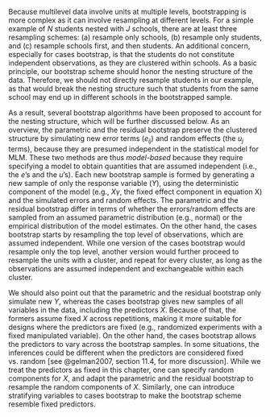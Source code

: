 Because multilevel data involve units at multiple levels, bootstrapping is more complex as it can involve resampling at different levels. For a simple example of $N$ students nested with $J$ schools, there are at least three resampling schemes: (a) resample only schools, (b) resample only students, and (c) resample schools first, and then students. An additional concern, especially for cases bootstrap, is that the students do not constitute independent observations, as they are clustered within schools. As a basic principle, our bootstrap scheme should honor the nesting structure of the data. Therefore, we should not directly resample students in our example, as that would break the nesting structure such that students from the same school may end up in different schools in the bootstrapped sample.

As a result, several bootstrap algorithms have been proposed to account for the nesting structure, which will be further discussed below. As an overview, the parametric and the residual bootstrap preserve the clustered structure by simulating new error terms ($e_{ij}$) and random effects (the $u_j$ terms), because they are presumed independent in the statistical model for MLM. These two methods are thus *model-based* because they require specifying a model to obtain quantities that are assumed independent (i.e., the $e$'s and the $u$'s). Each new bootstrap sample is formed by generating a new sample of only the response variable ($Y$), using the deterministic component of the model (e.g., $X \gamma$, the fixed effect component in equation X) and the simulated errors and random effects. The parametric and the residual bootstrap differ in terms of whether the errors/random effects are sampled from an assumed parametric distribution (e.g., normal) or the empirical distribution of the model estimates. On the other hand, the cases bootstrap starts by resampling the top level of observations, which are assumed independent. While one version of the cases bootstrap would resample only the top level, another version would further proceed to resample the units with a cluster, and repeat for every cluster, as long as the observations are assumed independent and exchangeable within each cluster. 
<!-- YZ: Just a note: we should use consistent symbols throughout manuscript -->

We should also point out that the parametric and the residual bootstrap only simulate new $Y$, whereas the cases bootstrap gives new samples of all variables in the data, including the predictors $X$. Because of that, the formers assume fixed $X$ across repetitions, making it more suitable for designs where the predictors are fixed (e.g., randomized experiments with a fixed manipulated variable). On the other hand, the cases bootstrap allows the predictors to vary across the bootstrap samples. In some situations, the inferences could be different when the predictors are considered fixed vs. random [see @gelman2007, section 11.4, for more discussion]. While we treat the predictors as fixed in this chapter, one can specify random components for $X$, and adapt the parametric and the residual bootstrap to resample the random components of $X$. Similarly, one can introduce stratifying variables to cases bootstrap to make the bootstrap scheme resemble fixed predictors.
<!-- YZ: Can we add references here so that if readers are interested in these directions, they can refer to these references-->